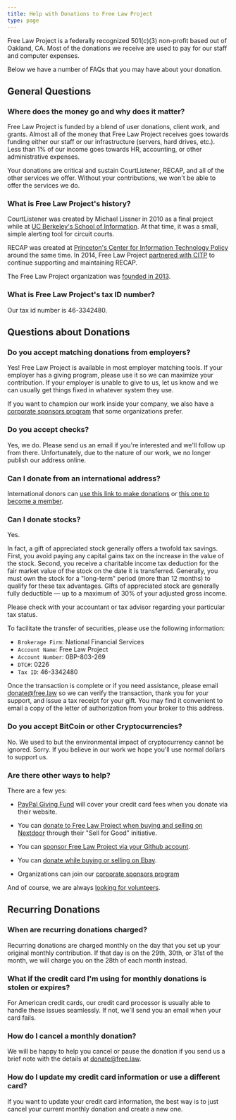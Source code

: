 ```yaml
---
title: Help with Donations to Free Law Project
type: page
---
```


<p class="lead">Free Law Project is a federally recognized 501(c)(3) non-profit based out of Oakland, CA. Most of the donations we receive are used to pay for our staff and computer expenses.</p>

Below we have a number of FAQs that you may have about your donation.


## General Questions

### Where does the money go and why does it matter?

Free Law Project is funded by a blend of user donations, client work, and grants. Almost all of the money that Free Law Project receives goes towards funding either our staff or our infrastructure (servers, hard drives, etc.). Less than 1% of our income goes towards HR, accounting, or other administrative expenses.

Your donations are critical and sustain CourtListener, RECAP, and all of the other services we offer. Without your contributions, we won't be able to offer the services we do.

### What is Free Law Project's history?

CourtListener was created by Michael Lissner in 2010 as a final project while at [UC Berkeley's School of Information][berkeley]. At that time, it was a small, simple alerting tool for circuit courts.

RECAP was created at [Princeton's Center for Information Technology Policy][princeton] around the same time. In 2014, Free Law Project [partnered with CITP][citp] to continue supporting and maintaining RECAP.

The Free Law Project organization was [founded in 2013][foundation].

### What is Free Law Project's tax ID number?

Our tax id number is 46-3342480.



## Questions about Donations

### Do you accept matching donations from employers?

Yes! Free Law Project is available in most employer matching tools. If your employer has a giving program, please use it so we can maximize your contribution. If your employer is unable to give to us, let us know and we can usually get things fixed in whatever system they use.

If you want to champion our work inside your company, we also have a [corporate sponsors program][corporate_sponsor] that some organizations prefer.

### Do you accept checks?

Yes, we do. Please send us an email if you're interested and we'll follow up from there. Unfortunately, due to the nature of our work, we no longer publish our address online.

### Can I donate from an international address?

International donors can [use this link to make donations][support] or [this one to become a member][become_a_member].

### Can I donate stocks?

Yes.

In fact, a gift of appreciated stock generally offers a twofold tax savings. First, you avoid paying any capital gains tax on the increase in the value of the stock. Second, you receive a charitable income tax deduction for the fair market value of the stock on the date it is transferred. Generally, you must own the stock for a "long-term" period (more than 12 months) to qualify for these tax advantages. Gifts of appreciated stock are generally fully deductible — up to a maximum of 30% of your adjusted gross income.

Please check with your accountant or tax advisor regarding your particular tax status.

To facilitate the transfer of securities, please use the following information:

- `Brokerage Firm`: National Financial Services
- `Account Name`: Free Law Project
- `Account Number`: 0BP-803-269
- `DTC#`: 0226
- `Tax ID`: 46-3342480

Once the transaction is complete or if you need assistance, please email donate@free.law so we can verify the transaction, thank you for your support, and issue a tax receipt for your gift. You may find it convenient to email a copy of the letter of authorization from your broker to this address.

### Do you accept BitCoin or other Cryptocurrencies?

No. We used to but the environmental impact of cryptocurrency cannot be ignored. Sorry. If you believe in our work we hope you'll use normal dollars to support us.

### Are there other ways to help?

There are a few yes:

 - [PayPal Giving Fund][paypal] will cover your credit card fees when you donate via their website.

 - You can [donate to Free Law Project when buying and selling on Nextdoor][nextdoor] through their "Sell for Good" initiative.

 - You can [sponsor Free Law Project via your Github account][github].

 - You can [donate while buying or selling on Ebay][ebay].

 - Organizations can join our [corporate sponsors program][corporate_sponsor]

And of course, we are always [looking for volunteers][volunteers].


## Recurring Donations

### When are recurring donations charged?

Recurring donations are charged monthly on the day that you set up your original monthly contribution. If that day is on the 29th, 30th, or 31st of the month, we will charge you on the 28th of each month instead.

### What if the credit card I'm using for monthly donations is stolen or expires?

For American credit cards, our credit card processor is usually able to handle these issues seamlessly. If not, we'll send you an email when your card fails.

### How do I cancel a monthly donation?

We will be happy to help you cancel or pause the donation if you send us a brief note with the details at donate@free.law.

### How do I update my credit card information or use a different card?

If you want to update your credit card information, the best way is to just cancel your current monthly donation and create a new one.


[berkeley]: https://ischool.berkeley.edu/
[princeton]: https://citp.princeton.edu/
[citp]: /2014/05/19/our-recap-partnership-with-princeton-universitys-citp
[foundation]: /2013/09/24/non-profit-free-law-project-formed-to-create-an-open-legal-ecosystem/
[corporate_sponsor]: /become-a-sponsor/
[support]: https://donate.free.law/forms/supportflp
[become_a_member]: https://donate.free.law/forms/membership
[paypal]: https://www.paypal.com/us/fundraiser/charity/1686269
[nextdoor]: https://help.nextdoor.com/s/article/About-Sell-for-Good
[github]: https://github.com/sponsors/freelawproject
[ebay]: https://charity.ebay.com/
[volunteers]: https://www.courtlistener.com/contribute/